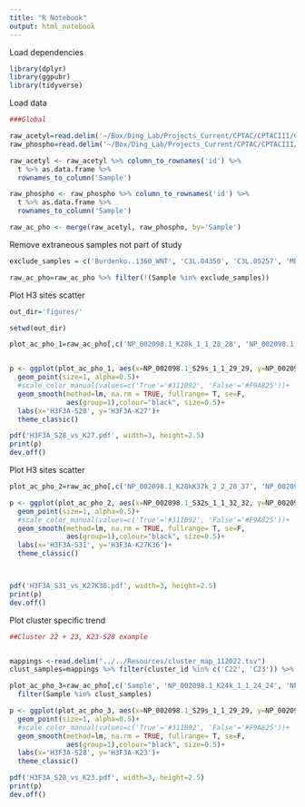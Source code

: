 ```yaml
---
title: "R Notebook"
output: html_notebook
---
```


Load dependencies
```r
library(dplyr)
library(ggpubr)
library(tidyverse)
```


Load data
```r
###Global 

raw_acetyl=read.delim('~/Box/Ding_Lab/Projects_Current/CPTAC/CPTACIII/CPTAC3_pancancer_PTM/Data_Freeze/Broad/v1/Analyses_files_061721/processed_Data/061721/ptm_protein_corrected/acetylome_raw_res_X.tsv')
raw_phospho=read.delim('~/Box/Ding_Lab/Projects_Current/CPTAC/CPTACIII/CPTAC3_pancancer_PTM/Data_Freeze/Broad/v1/Analyses_files_061721/processed_Data/061721/ptm_protein_corrected/phosphoproteome_raw_res_X.tsv')

raw_acetyl <- raw_acetyl %>% column_to_rownames('id') %>%
  t %>% as.data.frame %>%
  rownames_to_column('Sample')

raw_phospho <- raw_phospho %>% column_to_rownames('id') %>%
  t %>% as.data.frame %>%
  rownames_to_column('Sample')

raw_ac_pho <- merge(raw_acetyl, raw_phospho, by='Sample')
```

Remove extraneous samples not part of study

```r
exclude_samples = c('Burdenko..1360_WNT', 'C3L.04350', 'C3L.05257', 'MB018_GR3', 'MB037_SHH', 'MB282_GR4', 'X03BR011', 'X1M6_WNT', 'X5M15_WNT')

raw_ac_pho=raw_ac_pho %>% filter(!(Sample %in% exclude_samples))

```

Plot H3 sites scatter
```r
out_dir='figures/'

setwd(out_dir)

plot_ac_pho_1=raw_ac_pho[,c('NP_002098.1_K28k_1_1_28_28', 'NP_002098.1_S29s_1_1_29_29')]


p <- ggplot(plot_ac_pho_1, aes(x=NP_002098.1_S29s_1_1_29_29, y=NP_002098.1_K28k_1_1_28_28))+
  geom_point(size=1, alpha=0.5)+
  #scale_color_manual(values=c('True'='#311B92', 'False'='#F9A825'))+
  geom_smooth(method=lm, na.rm = TRUE, fullrange= T, se=F,
              aes(group=1),colour="black", size=0.5)+
  labs(x='H3F3A-S28', y='H3F3A-K27')+
  theme_classic()

pdf('H3F3A_S28_vs_K27.pdf', width=3, height=2.5)
print(p)
dev.off()
```

Plot H3 sites scatter
```r
plot_ac_pho_2=raw_ac_pho[,c('NP_002098.1_K28kK37k_2_2_28_37', 'NP_002098.1_S32s_1_1_32_32')]

p <- ggplot(plot_ac_pho_2, aes(x=NP_002098.1_S32s_1_1_32_32, y=NP_002098.1_K28kK37k_2_2_28_37))+
  geom_point(size=1, alpha=0.5)+
  #scale_color_manual(values=c('True'='#311B92', 'False'='#F9A825'))+
  geom_smooth(method=lm, na.rm = TRUE, fullrange= T, se=F,
              aes(group=1),colour="black", size=0.5)+
  labs(x='H3F3A-S31', y='H3F3A-K27K36')+
  theme_classic()



pdf('H3F3A_S31_vs_K27K36.pdf', width=3, height=2.5)
print(p)
dev.off()
```

Plot cluster specific trend
```r
##Cluster 22 + 23, K23-S28 example


mappings <-read.delim("../../Resources/cluster_map_112022.tsv")
clust_samples=mappings %>% filter(cluster_id %in% c('C22', 'C23')) %>% pull(X)

plot_ac_pho_3=raw_ac_pho[,c('Sample', 'NP_002098.1_K24k_1_1_24_24', 'NP_002098.1_S29s_1_1_29_29')] %>%
  filter(Sample %in% clust_samples)

p <- ggplot(plot_ac_pho_3, aes(x=NP_002098.1_S29s_1_1_29_29, y=NP_002098.1_K24k_1_1_24_24))+
  geom_point(size=1, alpha=0.5)+
  #scale_color_manual(values=c('True'='#311B92', 'False'='#F9A825'))+
  geom_smooth(method=lm, na.rm = TRUE, fullrange= T, se=F,
              aes(group=1),colour="black", size=0.5)+
  labs(x='H3F3A-S28', y='H3F3A-K23')+
  theme_classic()

pdf('H3F3A_S28_vs_K23.pdf', width=3, height=2.5)
print(p)
dev.off()



```




